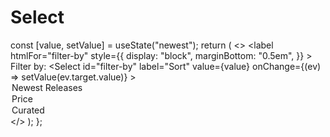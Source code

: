 
<Meta title="Select" component={Select} />

# Select

  const [value, setValue] = useState("newest");
  return (
    <>
      <label
        htmlFor="filter-by"
        style={{
          display: "block",
          marginBottom: "0.5em",
        }}
      >
        Filter by:
      </label>
      <Select
        id="filter-by"
        label="Sort"
        value={value}
        onChange={(ev) => setValue(ev.target.value)}
      >
        <option value="newest">Newest Releases</option>
        <option value="price">Price</option>
        <option value="curated">Curated</option>
      </Select>
    </>
  );
};

<Story name="Default">
  <ManagedSelect />
</Story>
